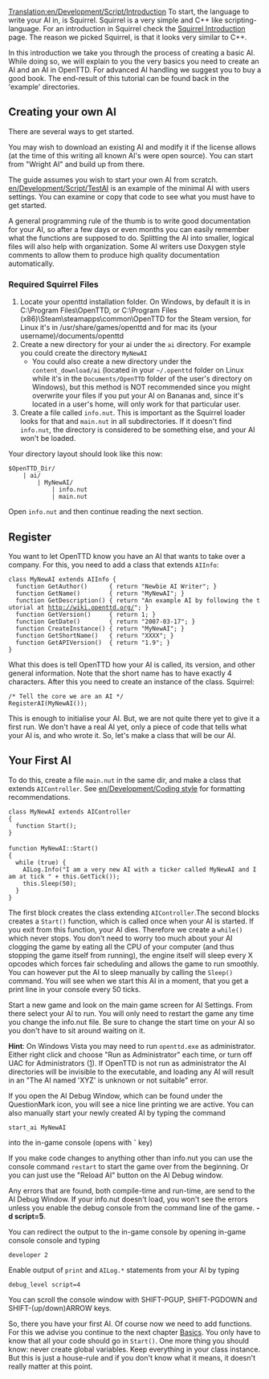 [[Translation:en/Development/Script/Introduction]]
{{en/Development/Script/Navigation}}
To start, the language to write your AI in, is Squirrel. Squirrel is a very simple and C++ like scripting-language. For an introduction in Squirrel check the [[en/Development/Script/Squirrel|Squirrel Introduction]] page. The reason we picked Squirrel, is that it looks very similar to C++.

In this introduction we take you through the process of creating a basic AI. While doing so, we will explain to you the very basics you need to create an AI and an AI in OpenTTD. For advanced AI handling we suggest you to buy a good book. The end-result of this tutorial can be found back in the 'example' directories.

==Creating your own AI==
There are several ways to get started.

You may wish to download an existing AI and modify it if the license allows (at the time of this writing all known AI's were open source). You can start from "Wright AI" and build up from there. 

The guide assumes you wish to start your own AI from scratch. [[en/Development/Script/TestAI]] is an example of the minimal AI with users settings. You can examine or copy that code to see what you must have to get started. 

A general programming rule of the thumb is to write good documentation for your AI, so after a few days or even months you can easily remember what the functions are supposed to do. Splitting the AI into smaller, logical files will also help with organization. Some AI writers use Doxygen style comments to allow them to produce high quality documentation automatically.

===Required Squirrel Files ===
# Locate your openttd installation folder. On Windows, by default it is in C:\Program Files\OpenTTD, or C:\Program Files (x86)\Steam\steamapps\common\OpenTTD for the Steam version, for Linux it's in /usr/share/games/openttd and for mac its (your username)/documents/openttd
# Create a new directory for your ai under the <code>ai</code> directory. For example you could create the directory <code>MyNewAI</code>
#* You could also create a new directory under the <code>content_download/ai</code> (located in your <code>~/.openttd</code> folder on Linux while it's in the <code>Documents/OpenTTD</code> folder of the user's directory on Windows), but this method is NOT recommended since you might overwrite your files if you put your AI on Bananas and, since it's located in a user's home, will only work for that particular user.
# Create a file called <code>info.nut</code>. This is important as the Squirrel loader looks for that and <code>main.nut</code> in all subdirectories. If it doesn't find <code>info.nut</code>, the directory is considered to be something else, and your AI won't be loaded.

Your directory layout should look like this now:
<pre>
$OpenTTD_Dir/
    | ai/
        | MyNewAI/
            | info.nut 
            | main.nut
</pre>

Open <code>info.nut</code> and then continue reading the next section.

==Register==

You want to let OpenTTD know you have an AI that wants to take over a company. For this, you need to add a class that extends <code>AIInfo</code>:

 class MyNewAI extends AIInfo {
   function GetAuthor()      { return "Newbie AI Writer"; }
   function GetName()        { return "MyNewAI"; }
   function GetDescription() { return "An example AI by following the tutorial at http://wiki.openttd.org/"; }
   function GetVersion()     { return 1; }
   function GetDate()        { return "2007-03-17"; }
   function CreateInstance() { return "MyNewAI"; }
   function GetShortName()   { return "XXXX"; }
   function GetAPIVersion()  { return "1.9"; }
 }

What this does is tell OpenTTD how your AI is called, its version, and other general information. Note that the short name has to have exactly 4 characters. After this you need to create an instance of the class.
Squirrel:

 /* Tell the core we are an AI */
 RegisterAI(MyNewAI());

This is enough to initialise your AI. But, we are not quite there yet to give it a first run. We don't have a real AI yet, only a piece of code that tells what your AI is, and who wrote it. So, let's make a class that will be our AI.

==Your First AI==

To do this, create a file <code>main.nut</code> in the same dir, and make a class that extends <code>AIController</code>. See [[en/Development/Coding style]] for formatting recommendations.

 class MyNewAI extends AIController 
 {
   function Start();
 }
 
 function MyNewAI::Start()
 {
   while (true) {
     AILog.Info("I am a very new AI with a ticker called MyNewAI and I am at tick " + this.GetTick());
     this.Sleep(50);
   }
 }

The first block creates the class extending <code>AIController</code>.The second blocks creates a <code>Start()</code> function, which is called once when your AI is started. If you exit from this function, your AI dies. Therefore we create a <code>while()</code> which never stops. 
You don't need to worry too much about your AI clogging the game by eating all the CPU of your computer (and thus stopping the game itself from running), the engine itself will sleep every X opcodes which forces fair scheduling and allows the game to run smoothly. You can however put the AI to sleep manually by calling the <code>Sleep()</code> command. You will see when we start this AI in a moment, that you get a print line in your console every 50 ticks.

Start a new game and look on the main game screen for AI Settings. From there select your AI to run. You will only need to restart the game any time you change the info.nut file. Be sure to change the start time on your AI so you don't have to sit around waiting on it.

'''Hint''':
On Windows Vista you may need to run <code>openttd.exe</code> as administrator. Either right click and choose "Run as Administrator" each time, or turn off UAC for Administrators ([http://www.howtogeek.com/howto/windows-vista/disable-user-account-controluac-for-administrators-only/]).
If OpenTTD is not run as administrator the AI directories will be invisible to the executable, and loading any AI will result in an "The AI named 'XYZ' is unknown or not suitable" error.

If you open the AI Debug Window, which can be found under the QuestionMark icon, you will see a nice line printing we are active. You can also manually start your newly created AI by typing the command
 start_ai MyNewAI
into the in-game console (opens with '''`''' key)

If you make code changes to anything other than info.nut you can use the console command <code>restart</code> to start the game over from the beginning. Or you can just use the "Reload AI" button on the AI Debug window.

Any errors that are found, both compile-time and run-time, are send to the AI Debug Window. If your info.nut doesn't load, you won't see the errors unless you enable the debug console from the command line of the game. '''-d script=5'''.


You can redirect the output to the in-game console by opening in-game console console and typing
 developer 2
Enable output of <code>print</code> and <code>AILog.*</code> statements from your AI by typing
 debug_level script=4

You can scroll the console window with SHIFT-PGUP, SHIFT-PGDOWN and SHIFT-(up/down)ARROW keys.

So, there you have your first AI. Of course now we need to add functions. For this we advise you continue to the next chapter [[en/Development/Script/Basics|Basics]]. You only have to know that all your code should go in <code>Start()</code>. One more thing you should know: never create global variables. Keep everything in your class instance. But this is just a house-rule and if you don't know what it means, it doesn't really matter at this point.